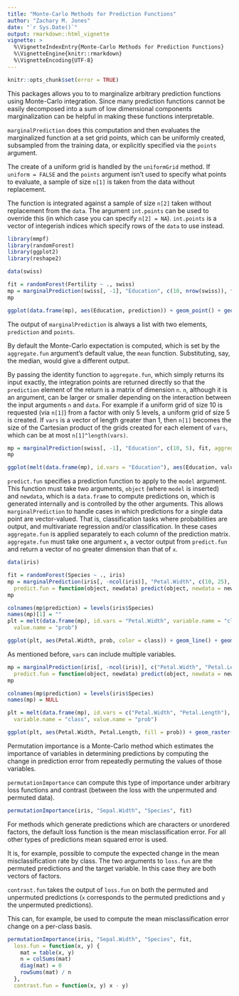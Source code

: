 ```yaml
---
title: "Monte-Carlo Methods for Prediction Functions"
author: "Zachary M. Jones"
date: "`r Sys.Date()`"
output: rmarkdown::html_vignette
vignette: >
  %\VignetteIndexEntry{Monte-Carlo Methods for Prediction Functions}
  %\VignetteEngine{knitr::rmarkdown}
  %\VignetteEncoding{UTF-8}
---
```


```r
knitr::opts_chunk$set(error = TRUE)
```
This packages allows you to to marginalize arbitrary prediction functions using Monte-Carlo integration. Since many prediction functions cannot be easily decomposed into a sum of low dimensional components marginalization can be helpful in making these functions interpretable.

`marginalPrediction` does this computation and then evaluates the marginalized function at a set grid points, which can be uniformly created, subsampled from the training data, or explicitly specified via the `points` argument.

The create of a uniform grid is handled by the `uniformGrid` method. If `uniform = FALSE` and the `points` argument isn't used to specify what points to evaluate, a sample of size `n[1]` is taken from the data without replacement.

The function is integrated against a sample of size `n[2]` taken without replacement from the `data`. The argument `int.points` can be used to override this (in which case you can specify `n[2] = NA`). `int.points` is a vector of integerish indices which specify rows of the `data` to use instead.

```r
library(mmpf)
library(randomForest)
library(ggplot2)
library(reshape2)

data(swiss)

fit = randomForest(Fertility ~ ., swiss)
mp = marginalPrediction(swiss[, -1], "Education", c(10, nrow(swiss)), fit)
mp

ggplot(data.frame(mp), aes(Education, prediction)) + geom_point() + geom_line()
```

The output of `marginalPrediction` is always a list with two elements, `prediction` and `points`.

By default the Monte-Carlo expectation is computed, which is set by the `aggregate.fun` argument's default value, the `mean` function. Substituting, say, the median, would give a different output.

By passing the identity function to `aggregate.fun`, which simply returns its input exactly, the integration points are returned directly so that the `prediction` element of the return is a matrix of dimension `n`. `n`, although it is an argument, can be larger or smaller depending on the interaction between the input arguments `n` and `data`. For example if a uniform grid of size 10 is requested (via `n[1]`) from a factor with only 5 levels, a uniform grid of size 5 is created. If `vars` is a vector of length greater than 1, then `n[1]` becomes the size of the Cartesian product of the grids created for each element of `vars`, which can be at most `n[1]^length(vars)`.

```r
mp = marginalPrediction(swiss[, -1], "Education", c(10, 5), fit, aggregate.fun = identity)
mp

ggplot(melt(data.frame(mp), id.vars = "Education"), aes(Education, value, group = variable)) + geom_point() + geom_line()
````

`predict.fun` specifies a prediction function to apply to the `model` argument. This function must take two arguments, `object` (where `model` is inserted) and `newdata`, which is a `data.frame` to compute predictions on, which is generated internally and is controlled by the other arguments. This allows `marginalPrediction` to handle cases in which predictions for a single data point are vector-valued. That is, classification tasks where probabilities are output, and multivariate regression and/or classification. In these cases `aggregate.fun` is applied separately to each column of the prediction matrix. `aggregate.fun` must take one argument `x`, a vector output from `predict.fun` and return a vector of no greater dimension than that of `x`.

```r
data(iris)

fit = randomForest(Species ~ ., iris)
mp = marginalPrediction(iris[, -ncol(iris)], "Petal.Width", c(10, 25), fit,
  predict.fun = function(object, newdata) predict(object, newdata = newdata, type = "prob"))
mp

colnames(mp$prediction) = levels(iris$Species)
names(mp)[1] = ""
plt = melt(data.frame(mp), id.vars = "Petal.Width", variable.name = "class",
  value.name = "prob")

ggplot(plt, aes(Petal.Width, prob, color = class)) + geom_line() + geom_point()
```

As mentioned before, `vars` can include multiple variables.

```r
mp = marginalPrediction(iris[, -ncol(iris)], c("Petal.Width", "Petal.Length"), c(10, 25), fit,
  predict.fun = function(object, newdata) predict(object, newdata = newdata, type = "prob"))
mp

colnames(mp$prediction) = levels(iris$Species)
names(mp) = NULL

plt = melt(data.frame(mp), id.vars = c("Petal.Width", "Petal.Length"),
  variable.name = "class", value.name = "prob")

ggplot(plt, aes(Petal.Width, Petal.Length, fill = prob)) + geom_raster() + facet_wrap(~ class)
```

Permutation importance is a Monte-Carlo method which estimates the importance of variables in determining predictions by computing the change in prediction error from repeatedly permuting the values of those variables.

`permutationImportance` can compute this type of importance under arbitrary loss functions and contrast (between the loss with the unpermuted and permuted data).


```r
permutationImportance(iris, "Sepal.Width", "Species", fit)
```

For methods which generate predictions which are characters or unordered factors, the default loss function is the mean misclassification error. For all other types of predictions mean squared error is used.

It is, for example, possible to compute the expected change in the mean misclassification rate by class. The two arguments to `loss.fun` are the permuted predictions and the target variable. In this case they are both vectors of factors.

`contrast.fun` takes the output of `loss.fun` on both the permuted and unpermuted predictions (`x` corresponds to the permuted predictions and `y` the unpermuted predictions).

This can, for example, be used to compute the mean misclassification error change on a per-class basis.

```r
permutationImportance(iris, "Sepal.Width", "Species", fit,
  loss.fun = function(x, y) {
    mat = table(x, y)
    n = colSums(mat)
    diag(mat) = 0
    rowSums(mat) / n
  },
  contrast.fun = function(x, y) x - y)
```
